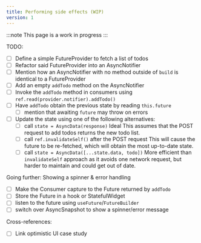 ```yaml
---
title: Performing side effects (WIP)
version: 1
---
```


:::note
This page is a work in progress
:::

TODO:

- [ ] Define a simple FutureProvider to fetch a list of todos
- [ ] Refactor said FutureProvider into an AsyncNotifier
- [ ] Mention how an AsyncNotifier with no method outside of `build`
      is identical to a FutureProvider
- [ ] Add an empty `addTodo` method on the AsyncNotifier
- [ ] Invoke the `addTodo` method in consumers using `ref.read(provider.notifier).addTodo()`
- [ ] Have `addTodo` obtain the previous state by reading `this.future`
  - [ ] mention that awaiting `future` may throw on errors
- [ ] Update the state using one of the following alternatives:
  - [ ] call `state = AsyncData(response)`
        Ideal
        This assumes that the POST request to add todos returns the new todo list.
  - [ ] call `ref.invalidateSelf()` after the POST request
        This will cause the future to be re-fetched, which will obtain the most up-to-date state.
  - [ ] call `state = AsyncData([...state.data, todo])`
        More efficient than `invalidateSelf` approach as it avoids one
        network request, but harder to maintain and could get out of date.

Going further: Showing a spinner & error handling

- [ ] Make the Consumer capture to the Future returned by `addTodo`
- [ ] Store the Future in a hook or StatefulWidget
- [ ] listen to the future using `useFuture`/`FutureBuilder`
- [ ] switch over AsyncSnapshot to show a spinner/error message

Cross-references:

- [ ] Link optimistic UI case study
